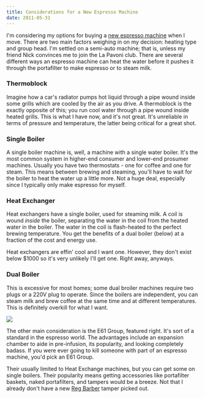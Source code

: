```yaml
---
title: Considerations for a New Espresso Machine
date: 2011-05-31
---
```



I'm considering my options for buying a [new espresso machine](/blog/new-espresso-machine/) when I move. There are two main factors weighing in on my decision: heating type and group head. I'm settled on a semi-auto machine; that is, unless my friend Nick convinces me to join the La Pavoni club. There are several different ways an espresso machine can heat the water before it pushes it through the portafilter to make espresso or to steam milk.

### Thermoblock

Imagine how a car's radiator pumps hot liquid through a pipe wound inside some grills which are cooled by the air as you drive. A thermoblock is the exactly opposite of this; you run cool water through a pipe wound inside heated grills. This is what I have now, and it's not great. It's unreliable in terms of pressure and temperature, the latter being critical for a great shot.

### Single Boiler

A single boiler machine is, well, a machine with a single water boiler. It's the most common system in higher-end consumer and lower-end prosumer machines. Usually you have two thermostats - one for coffee and one for steam. This means between brewing and steaming, you'll have to wait for the boiler to heat the water up a little more. Not a huge deal, especially since I typically only make espresso for myself.

### Heat Exchanger

Heat exchangers have a single boiler, used for steaming milk. A coil is wound _inside_ the boiler, separating the water in the coil from the heated water in the boiler. The water in the coil is flash-heated to the perfect brewing temperature. You get the benefits of a dual boiler (below) at a fraction of the cost and energy use.

Heat exchangers are effin' cool and I want one. However, they don't exist below $1000 so it's very unlikely I'll get one. Right away, anyways.

### Dual Boiler

This is excessive for most homes; some dual broiler machines require two plugs or a 220V plug to operate. Since the boilers are independent, you can steam milk and brew coffee at the same time and at different temperatures. This is definitely overkill for what I want.

 ![](4131A401FD194D04AE4B98AE5F85DA67.jpg)

The other main consideration is the E61 Group, featured right. It's sort of a standard in the espresso world. The advantages include an expansion chamber to aide in pre-infusion, its popularity, and looking completely badass. If you were ever going to kill someone with part of an espresso machine, you'd pick an E61 Group.

Their usually limited to Heat Exchange machines, but you can get some on single boilers. Their popularity means getting accessories like portafilter baskets, naked portafilters, and tampers would be a breeze. Not that I already don't have a new [Reg Barber](http://www.coffeetamper.com/store/pc/viewCategories.asp?idCategory=3) tamper picked out.


  